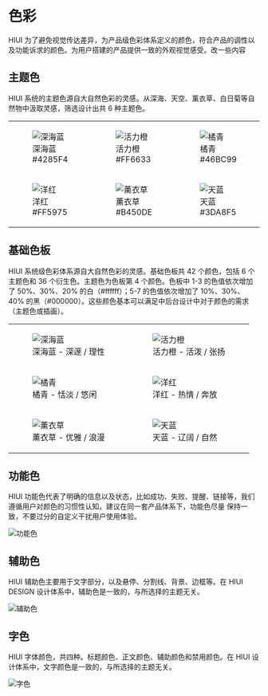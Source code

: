 # 色彩

HIUI 为了避免视觉传达差异，为产品级色彩体系定义的颜色，符合产品的调性以及功能诉求的颜色。为用户搭建的产品提供一致的外观视觉感受。改一些内容

## 主题色

HIUI 系统的主题色源自大自然色彩的灵感。从深海、天空、薰衣草、白日菊等自然物中汲取灵感，筛选设计出共 6 种主题色。


<table className="no-border" style={{ width: '792px' }}>
  <tr>
    <td>
      <figure>
        <img src="<BASE_URL>/static/images/designs/color-1-1.png" srcSet="<BASE_URL>/static/images/designs/color-1-1@2x.png 2x" alt="深海蓝" />
        <figcaption style={{ display: 'flex', justifyContent: 'space-between', padding: '8px 12px', borderRadius: '2px', fontSize: '14px', textAlign: 'left', backgroundColor: '#4285F4', color: '#fff' }}>深海蓝 <span>#4285F4</span></figcaption>
      </figure>
    </td>
    <td>
      <figure>
        <img src="<BASE_URL>/static/images/designs/color-1-2.png" srcSet="<BASE_URL>/static/images/designs/color-1-2@2x.png 2x" alt="活力橙" />
        <figcaption style={{ display: 'flex', justifyContent: 'space-between', padding: '8px 12px', borderRadius: '2px', fontSize: '14px', textAlign: 'left', backgroundColor: '#FF6633', color: '#fff' }}>活力橙 <span>#FF6633</span></figcaption>
      </figure>
    </td>
    <td>
      <figure>
        <img src="<BASE_URL>/static/images/designs/color-1-3.png" srcSet="<BASE_URL>/static/images/designs/color-1-3@2x.png 2x" alt="橘青" />
        <figcaption style={{ display: 'flex', justifyContent: 'space-between', padding: '8px 12px', borderRadius: '2px', fontSize: '14px', textAlign: 'left', backgroundColor: '#46BC99', color: '#fff' }}>橘青 <span>#46BC99</span></figcaption>
      </figure>
    </td>
  </tr>
  <tr>
    <td>
      <figure>
        <img src="<BASE_URL>/static/images/designs/color-1-4.png" srcSet="<BASE_URL>/static/images/designs/color-1-4@2x.png 2x" alt="洋红" />
        <figcaption style={{ display: 'flex', justifyContent: 'space-between', padding: '8px 12px', borderRadius: '2px', fontSize: '14px', textAlign: 'left', backgroundColor: '#FF5975', color: '#fff' }}>洋红 <span>#FF5975</span></figcaption>
      </figure>
    </td>
    <td>
      <figure>
        <img src="<BASE_URL>/static/images/designs/color-1-5.png" srcSet="<BASE_URL>/static/images/designs/color-1-5@2x.png 2x" alt="薰衣草" />
        <figcaption style={{ display: 'flex', justifyContent: 'space-between', padding: '8px 12px', borderRadius: '2px', fontSize: '14px', textAlign: 'left', backgroundColor: '#B450DE', color: '#fff' }}>薰衣草 <span>#B450DE</span></figcaption>
      </figure>
    </td>
    <td>
      <figure>
        <img src="<BASE_URL>/static/images/designs/color-1-6.png" srcSet="<BASE_URL>/static/images/designs/color-1-6@2x.png 2x" alt="天蓝" />
        <figcaption style={{ display: 'flex', justifyContent: 'space-between', padding: '8px 12px', borderRadius: '2px', fontSize: '14px', textAlign: 'left', backgroundColor: '#3DA8F5', color: '#fff' }}>天蓝 <span>#3DA8F5</span></figcaption>
      </figure>
    </td>
  </tr>
</table>

## 基础色板

HIUI 系统级色彩体系源自大自然色彩的灵感。基础色板共 42 个颜色，包括 6 个主题色和 36 个衍生色。主题色为色板第 4 个颜色。色板中 1-3 的色值依次增加了 50%、30%、20% 的白（#ffffff）；5-7 的色值依次增加了 10%、30%、40% 的黑（#000000）。这些颜色基本可以满足中后台设计中对于颜色的需求（主题色或插画）。

<table className="no-border" style={{ width: '848px' }}>
  <tr>
    <td>
      <figure>
        <img src="<BASE_URL>/static/images/designs/color-2-1.png" srcSet="<BASE_URL>/static/images/designs/color-2-1@2x.png 2x" alt="深海蓝" />
        <figcaption>深海蓝 - 深邃 / 理性</figcaption>
      </figure>
    </td>
    <td>
      <figure>
        <img src="<BASE_URL>/static/images/designs/color-2-2.png" srcSet="<BASE_URL>/static/images/designs/color-2-2@2x.png 2x" alt="活力橙" />
        <figcaption>活力橙 - 活泼 / 张扬</figcaption>
      </figure>
    </td>
  </tr>
  <tr>
    <td>
      <figure>
        <img src="<BASE_URL>/static/images/designs/color-2-3.png" srcSet="<BASE_URL>/static/images/designs/color-2-3@2x.png 2x" alt="橘青" />
        <figcaption>橘青 - 恬淡 / 悠闲</figcaption>
      </figure>
    </td>
    <td>
      <figure>
        <img src="<BASE_URL>/static/images/designs/color-2-4.png" srcSet="<BASE_URL>/static/images/designs/color-4-2@2x.png 2x" alt="洋红" />
        <figcaption>洋红 - 热情 / 奔放</figcaption>
      </figure>
    </td>
  </tr>
  <tr>
    <td>
      <figure>
        <img src="<BASE_URL>/static/images/designs/color-2-5.png" srcSet="<BASE_URL>/static/images/designs/color-2-5@2x.png 2x" alt="薰衣草" />
        <figcaption>薰衣草 - 优雅 / 浪漫</figcaption>
      </figure>
    </td>
    <td>
      <figure>
        <img src="<BASE_URL>/static/images/designs/color-2-6.png" srcSet="<BASE_URL>/static/images/designs/color-2-6@2x.png 2x" alt="天蓝" />
        <figcaption>天蓝 - 辽阔 / 自然</figcaption>
      </figure>
    </td>
  </tr>
</table>

## 功能色

HIUI 功能色代表了明确的信息以及状态，比如成功、失败、提醒、链接等，我们遵循用户对颜色的习惯性认知。建议在同一套产品体系下，功能色尽量 保持一致，不要过分的自定义干扰用户使用体验。

<img src="<BASE_URL>/static/images/designs/color-3.png" srcSet="<BASE_URL>/static/images/designs/color-3@2x.png 2x" alt="功能色" />

## 辅助色

HIUI 辅助色主要用于文字部分，以及悬停、分割线、背景、边框等。在 HIUI DESIGN 设计体系中，辅助色是一致的，与所选择的主题无关。

<img src="<BASE_URL>/static/images/designs/color-4.png" srcSet="<BASE_URL>/static/images/designs/color-4@2x.png 2x" alt="辅助色" />

## 字色

HIUI 字体颜色，共四种。标题颜色、正文颜色、辅助颜色和禁用颜色。在 HIUI 设计体系中，文字颜色是一致的，与所选择的主题无关。

<img src="<BASE_URL>/static/images/designs/color-5.png" srcSet="<BASE_URL>/static/images/designs/color-5@2x.png 2x" alt="字色" />
